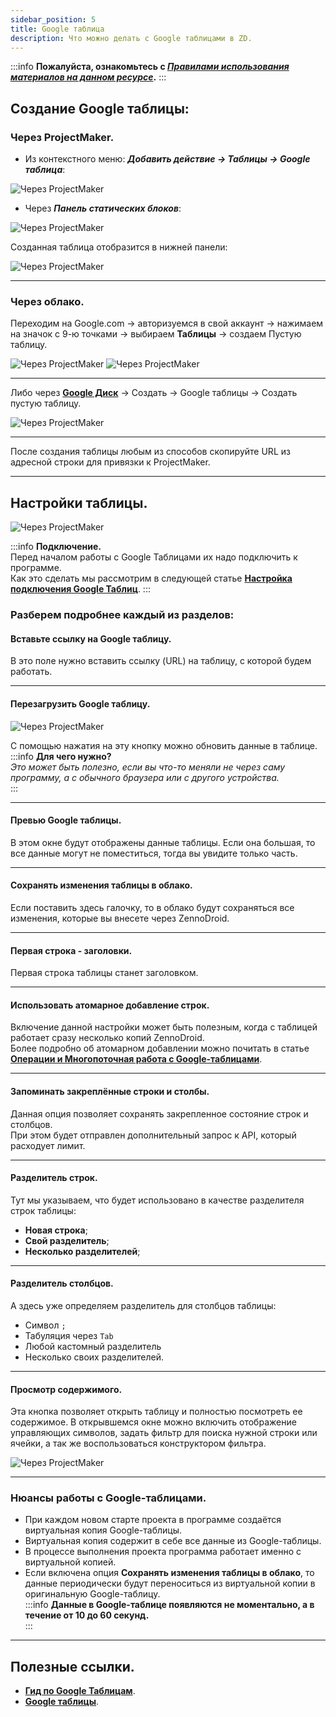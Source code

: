 ```yaml
---
sidebar_position: 5
title: Google таблица 
description: Что можно делать с Google таблицами в ZD.
---  
```

:::info **Пожалуйста, ознакомьтесь с [*Правилами использования материалов на данном ресурсе*](../../Disclaimer).**
:::    

## Создание Google таблицы:
### Через ProjectMaker.  
- Из контекстного меню: ***Добавить действие → Таблицы → Google таблица***:  

![Через ProjectMaker](./assets/Google_Sheet/Google_Sheet_pic1.png) 

- Через ***Панель статических блоков***:  

![Через ProjectMaker](./assets/Google_Sheet/Google_Sheet_pic2.png)  

Созданная таблица отобразится в нижней панели:

![Через ProjectMaker](./assets/Google_Sheet/Google_Sheet_pic3.png)  
_______________________________________________
### Через облако.  
Переходим на Google.com → авторизуемся в свой аккаунт → нажимаем на значок с 9-ю точками → выбираем **Таблицы** → создаем Пустую таблицу.  

![Через ProjectMaker](./assets/Google_Sheet/Google_Sheet_pic4.png) 
![Через ProjectMaker](./assets/Google_Sheet/Google_Sheet_pic5.png)  
_______________________________________________
Либо через [**Google Диск**](https://drive.google.com/drive/my-drive) → Создать → Google таблицы → Создать пустую таблицу.  

![Через ProjectMaker](./assets/Google_Sheet/Google_Sheet_pic6.png)  
_______________________________________________
После создания таблицы любым из способов скопируйте URL из адресной строки для привязки к ProjectMaker.   
_______________________________________________
## Настройки таблицы.  
![Через ProjectMaker](./assets/Google_Sheet/Google_Sheet_pic7.png)  

:::info **Подключение.**  
Перед началом работы с Google Таблицами их надо подключить к программе.  
Как это сделать мы рассмотрим в следующей статье [**Настройка подключения Google Таблиц**](./Connecting_GoogleSheets).
:::   

### Разберем подробнее каждый из разделов:   
#### Вставьте ссылку на Google таблицу.  
В это поле нужно вставить ссылку (URL) на таблицу, с которой будем работать.  
_______________________________________________  
#### Перезагрузить Google таблицу.  
![Через ProjectMaker](./assets/Google_Sheet/Google_Sheet_pic8.png) 

С помощью нажатия на эту кнопку можно обновить данные в таблице.  
:::info **Для чего нужно?**  
*Это может быть полезно, если вы что-то меняли не через саму программу, а с обычного браузера или с другого устройства.*  
:::  
_______________________________________________
#### Превью Google таблицы.  
В этом окне будут отображены данные таблицы. Если она большая, то все данные могут не поместиться, тогда вы увидите только часть.  
_______________________________________________
#### Сохранять изменения таблицы в облако.  
Если поставить здесь галочку, то в облако будут сохраняться все изменения, которые вы внесете через ZennoDroid.  
_______________________________________________
#### Первая строка - заголовки.  
Первая строка таблицы станет заголовком.  
_______________________________________________
#### Использовать атомарное добавление строк.  
Включение данной настройки может быть полезным, когда с таблицей работает сразу несколько копий ZennoDroid.  
Более подробно об атомарном добавлении можно почитать в статье [**Операции и Многопоточная работа с Google-таблицами**](./GoogleSheet_Processing).
_______________________________________________
#### Запоминать закреплённые строки и столбы.  
Данная опция позволяет сохранять закрепленное состояние строк и столбцов.  
При этом будет отправлен дополнительный запрос к API, который расходует лимит.  
_______________________________________________
#### Разделитель строк.  
Тут мы указываем, что будет использовано в качестве разделителя строк таблицы:  
- **Новая строка**;
- **Свой разделитель**;  
- **Несколько разделителей**;  
_______________________________________________
#### Разделитель столбцов.  
А здесь уже определяем разделитель для столбцов таблицы:  
- Символ `;`  
- Табуляция через `Tab`  
- Любой кастомный разделитель  
- Несколько своих разделителей.  
_______________________________________________
#### Просмотр содержимого.  
Эта кнопка позволяет открыть таблицу и полностью посмотреть ее содержимое. В открывшемся окне можно включить отображение управляющих символов, задать фильтр для поиска нужной строки или ячейки, а так же воспользоваться конструктором фильтра.  

![Через ProjectMaker](./assets/Google_Sheet/Google_Sheet_pic9.png)  
_______________________________________________
### Нюансы работы с Google-таблицами.  
- При каждом новом старте проекта в программе создаётся виртуальная копия Google-таблицы.  
- Виртуальная копия содержит в себе все данные из Google-таблицы.  
- В процессе выполнения проекта программа работает именно с виртуальной копией.  
- Если включена опция **Сохранять изменения таблицы в облако**, то данные периодически будут переноситься из виртуальной копии в оригинальную Google-таблицу.  
:::info **Данные в Google-таблице появляются не моментально, а в течение от 10 до 60 секунд.**   
:::
_______________________________________________
## Полезные ссылки.  
- [**Гид по Google Таблицам**](https://www.unisender.com/ru/blog/google-tablicy-dlya-nachinayushchih/). 
- [**Google таблицы**](https://docs.google.com/spreadsheets/). 
